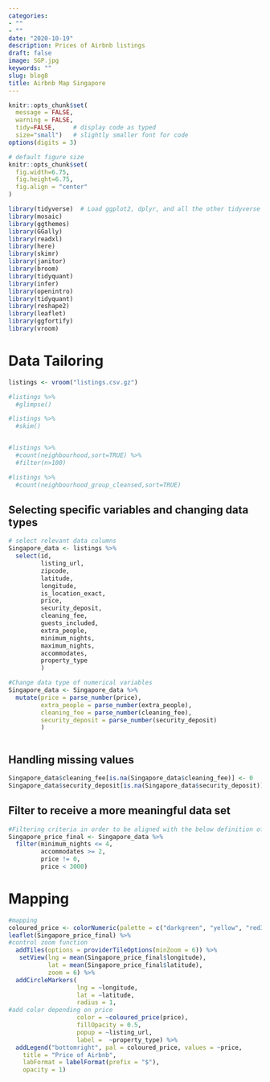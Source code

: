 ```yaml
---
categories:
- ""
- ""
date: "2020-10-19"
description: Prices of Airbnb listings
draft: false
image: SGP.jpg
keywords: ""
slug: blog8
title: Airbnb Map Singapore
---
```


```r
knitr::opts_chunk$set(
  message = FALSE, 
  warning = FALSE, 
  tidy=FALSE,     # display code as typed
  size="small")   # slightly smaller font for code
options(digits = 3)

# default figure size
knitr::opts_chunk$set(
  fig.width=6.75, 
  fig.height=6.75,
  fig.align = "center"
)
```


```r
library(tidyverse)  # Load ggplot2, dplyr, and all the other tidyverse packages
library(mosaic)
library(ggthemes)
library(GGally)
library(readxl)
library(here)
library(skimr)
library(janitor)
library(broom)
library(tidyquant)
library(infer)
library(openintro)
library(tidyquant)
library(reshape2)
library(leaflet)
library(ggfortify)
library(vroom)
```


# Data Tailoring

```r
listings <- vroom("listings.csv.gz")

#listings %>%
  #glimpse()

#listings %>%
  #skim()


#listings %>%
  #count(neighbourhood,sort=TRUE) %>%
  #filter(n>100)

#listings %>%
  #count(neighbourhood_group_cleansed,sort=TRUE)

```


## Selecting specific variables and changing data types

```r

# select relevant data columns
Singapore_data <- listings %>% 
  select(id, 
         listing_url,
         zipcode,
         latitude,
         longitude,
         is_location_exact,
         price,
         security_deposit,
         cleaning_fee,
         guests_included,
         extra_people,
         minimum_nights,
         maximum_nights,
         accommodates,
         property_type
         )

#Change data type of numerical variables
Singapore_data <- Singapore_data %>%
  mutate(price = parse_number(price),
         extra_people = parse_number(extra_people),
         cleaning_fee = parse_number(cleaning_fee),
         security_deposit = parse_number(security_deposit)
         )



```


## Handling missing values

```r

Singapore_data$cleaning_fee[is.na(Singapore_data$cleaning_fee)] <- 0
Singapore_data$security_deposit[is.na(Singapore_data$security_deposit)] <- 0


```


## Filter to receive a more meaningful data set

```r

#Filtering criteria in order to be aligned with the below definition of new variables
Singapore_price_final <- Singapore_data %>%
  filter(minimum_nights <= 4,
         accommodates >= 2,
         price != 0,
         price < 3000) 
```


# Mapping

```r

#mapping
coloured_price <- colorNumeric(palette = c("darkgreen", "yellow", "red3"), Singapore_price_final$price)
leaflet(Singapore_price_final) %>%
#control zoom function
  addTiles(options = providerTileOptions(minZoom = 6)) %>%
   setView(lng = mean(Singapore_price_final$longitude),
           lat = mean(Singapore_price_final$latitude), 
           zoom = 6) %>%
  addCircleMarkers(
                   lng = ~longitude,
                   lat = ~latitude,
                   radius = 1,
#add color depending on price
                   color = ~coloured_price(price),
                   fillOpacity = 0.5,
                   popup = ~listing_url,
                   label =  ~property_type) %>%
  addLegend("bottomright", pal = coloured_price, values = ~price,
    title = "Price of Airbnb",
    labFormat = labelFormat(prefix = "$"),
    opacity = 1)
```

